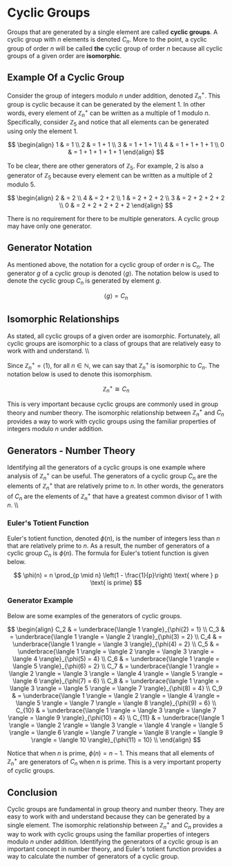 # Cyclic Groups

Groups that are generated by a single element are called **cyclic groups**.  A cyclic group with $n$ elements is denoted $C_n$.  More to the point, a cyclic group of order $n$ will be called **the** cyclic group of order $n$ because all cyclic groups of a given order are **isomorphic**. 

## Example Of a Cyclic Group

Consider the group of integers modulo $n$ under addition, denoted $\mathbb{Z}_n^+$.  This group is cyclic because it can be generated by the element $1$.  In other words, every element of $\mathbb{Z}_n^+$ can be written as a multiple of $1$ modulo $n$. Specifically, consider $\mathbb{Z}_5$ and notice that all elements can be generated using only the element $1$.

$$
\begin{align}
1 & = 1 \\
2 & = 1 + 1 \\
3 & = 1 + 1 + 1 \\
4 & = 1 + 1 + 1 + 1 \\
0 & = 1 + 1 + 1 + 1 + 1
\end{align}
$$

To be clear, there are other generators of $\mathbb{Z}_5$.  For example, $2$ is also a generator of $\mathbb{Z}_5$ because every element can be written as a multiple of $2$ modulo $5$.

$$
\begin{align}
2 & = 2 \\
4 & = 2 + 2 \\
1 & = 2 + 2 + 2 \\
3 & = 2 + 2 + 2 + 2 \\
0 & = 2 + 2 + 2 + 2 + 2
\end{align}
$$

There is no requirement for there to be multiple generators. A cyclic group may have only one generator.

## Generator Notation

As mentioned above, the notation for a cyclic group of order $n$ is $C_n$.  The generator $g$ of a cyclic group is denoted $\langle g \rangle$.  The notation below is used to denote the cyclic group $C_n$ is generated by element $g$.

$$\langle g \rangle = C_n$$

## Isomorphic Relationships

As stated, all cyclic groups of a given order are isomorphic.  Fortunately, all cyclic groups are isomorphic to a class of groups that are relatively easy to work with and understand. \\\\

Since $\mathbb{Z}_n^+ = \langle 1 \rangle$, for all $n \in \mathbb{N}$, we can say that $\mathbb{Z}_n^+$ is isomorphic to $C_n$.  The notation below is used to denote this isomorphism.

$$\mathbb{Z}_n^+ \cong C_n$$

This is very important because cyclic groups are commonly used in group theory and number theory. The isomorphic relationship between $\mathbb{Z}_n^+$ and $C_n$ provides a way to work with cyclic groups using the familiar properties of integers modulo $n$ under addition.

## Generators - Number Theory

Identifying all the generators of a cyclic groups is one example where analysis of $\mathbb{Z}_n^+$ can be useful.  The generators of a cyclic group $C_n$ are the elements of $\mathbb{Z}_n^+$ that are relatively prime to $n$.  In other words, the generators of $C_n$ are the elements of $\mathbb{Z}_n^+$ that have a greatest common divisor of $1$ with $n$.  \\\\

### Euler's Totient Function

Euler's totient function, denoted $\phi(n)$, is the number of integers less than $n$ that are relatively prime to $n$.  As a result, the number of generators of a cyclic group $C_n$ is $\phi(n)$.  The formula for Euler's totient function is given below.

$$
\phi(n) = n \prod_{p \mid n} \left(1 - \frac{1}{p}\right)   \text{ where } p \text{ is prime}   
$$

### Generator Example  

Below are some examples of the generators  of cyclic groups.  

$$
\begin{align}
C_2 & = \underbrace{\langle 1 \rangle}_{\phi(2) = 1} \\
C_3 & = \underbrace{\langle 1 \rangle = \langle 2 \rangle}_{\phi(3) = 2} \\
C_4 & = \underbrace{\langle 1 \rangle = \langle 3 \rangle}_{\phi(4) = 2} \\
C_5 & = \underbrace{\langle 1 \rangle = \langle 2 \rangle = \langle 3 \rangle = \langle 4 \rangle}_{\phi(5) = 4} \\
C_6 & = \underbrace{\langle 1 \rangle = \langle 5 \rangle}_{\phi(6) = 2} \\
C_7 & = \underbrace{\langle 1 \rangle = \langle 2 \rangle = \langle 3 \rangle = \langle 4 \rangle = \langle 5 \rangle = \langle 6 \rangle}_{\phi(7) = 6} \\
C_8 & = \underbrace{\langle 1 \rangle = \langle 3 \rangle = \langle 5 \rangle = \langle 7 \rangle}_{\phi(8) = 4} \\
C_9 & = \underbrace{\langle 1 \rangle = \langle 2 \rangle = \langle 4 \rangle = \langle 5 \rangle = \langle 7 \rangle = \langle 8 \rangle}_{\phi(9) = 6} \\
C_{10} & = \underbrace{\langle 1 \rangle = \langle 3 \rangle = \langle 7 \rangle = \langle 9 \rangle}_{\phi(10) = 4} \\
C_{11} & = \underbrace{\langle 1 \rangle = \langle 2 \rangle = \langle 3 \rangle = \langle 4 \rangle = \langle 5 \rangle = \langle 6 \rangle = \langle 7 \rangle = \langle 8 \rangle = \langle 9 \rangle = \langle 10 \rangle}_{\phi(11) = 10} \\
\end{align}
$$

Notice that when $n$ is prime, $\phi(n) = n - 1$.  This means that all elements of $\mathbb{Z}_n^+$ are generators of $C_n$ when $n$ is prime.  This is a very important property of cyclic groups.

## Conclusion 

Cyclic groups are fundamental in group theory and number theory.  They are easy to work with and understand because they can be generated by a single element.  The isomorphic relationship between $\mathbb{Z}_n^+$ and $C_n$ provides a way to work with cyclic groups using the familiar properties of integers modulo $n$ under addition.  Identifying the generators of a cyclic group is an important concept in number theory, and Euler's totient function provides a way to calculate the number of generators of a cyclic group.





